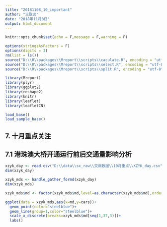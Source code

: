```yaml
---
title: "20181108_10_important"
author: "王致远"
date: "2018年11月8日"
output: html_document
---
```


```r
knitr::opts_chunk$set(echo = F,message = F,warning = F)
```

```r
options(stringsAsFactors = F)
options(digits = 3)
rm(list = ls())
source("D:\\R\\packages\\Mreport\\scripts\\caculate.R", encoding = "utf-8")
source("D:\\R\\packages\\Mreport\\scripts\\select.R", encoding = "utf-8")
source("D:\\R\\packages\\Mreport\\scripts\\split.R", encoding = "utf-8")
```

```r
library(Mreport)
library(plyr)
library(ggplot2)
library(reshape2)
library(knitr)
library(leaflet)
library(leafletCN)
```

```r
load_base()
load_sample_base()
```

## 7. 十月重点关注


## 7.1 港珠澳大桥开通运行前后交通量影响分析

```r
xzyk_day <- read.csv("D:\\data\\sx_raw\\交调数据\\10月重点\\XZYK_day.csv",stringsAsFactor=F)
dim(xzyk_day)
```

```r
xzyk_mds <- handle_gather_formd(xzyk_day)
dim(xzyk_mds)
```


```r
xzyk_mds$md <- factor(xzyk_mds$md,level=as.character(xzyk_mds$md),order=T)
```


```r
ggplot(data = xzyk_mds,aes(x=md,y=cars))+
  geom_point(color="steelblue")+
  geom_line(group=1,color="steelblue")+
  scale_x_discrete(breaks=xzyk_mds$md[seq(1,37,3)])+
  labs()
```



